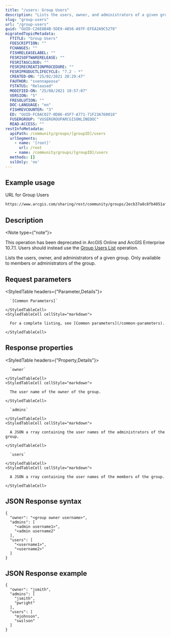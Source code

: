 ```yaml
---
title: "/users: Group Users"
description: "Lists the users, owner, and administrators of a given group."
slug: "group-users"
url: "/group-users"
guid: "GUID-C26E8B4B-5DE9-4856-A97F-EFEA2A9C5278"
migratedTopicMetadata:
  FTITLE: "Group Users"
  FDESCRIPTION: ""
  FCHANGES: ""
  FISHRELEASELABEL: ""
  FESRISOFTWARERELEASE: ""
  FESRITAGCLOUD: ""
  FESRIRECREATIONPROCEDURE: ""
  FESRIPRODUCTLIFECYCLE: "7.2 - *"
  CREATED-ON: "25/02/2021 20:29:47"
  FAUTHOR: "svennapoosa"
  FSTATUS: "Released"
  MODIFIED-ON: "25/08/2021 10:57:07"
  VERSION: "5"
  FRESOLUTION: ""
  DOC-LANGUAGE: "en"
  FISHREVCOUNTER: "3"
  ED: "GUID-FC0AC027-0D86-45F7-A771-71F23A760018"
  FUSERGROUP: "VUSERGROUPARCGISONLINEDOC"
  READ-ACCESS: ""
restInfoMetadata:
  apiPath: /community/groups/[groupID]/users
  urlSegments:
    - name: '[root]'
      url: /root
    - name: /community/groups/[groupID]/users
  methods: []
  sslOnly: 'no'
---
```


## Example usage

URL for Group Users

```markdown
https://www.arcgis.com/sharing/rest/community/groups/2ecb37a8c8fb4051af9c086c25503bb0/users
```

## Description

<Note type={"note"}>

This operation has been deprecated in ArcGIS Online and ArcGIS Enterprise 10.7.1. Users should instead use the [Group Users List](/group-users-list) operation.

</Note>

Lists the users, owner, and administrators of a given group. Only available to members or administrators of the group. 

## Request parameters 

<StyledTable headers={"Parameter,Details"}>
  <StyledTableRow>
    <StyledTableCell cellStyle="markdown">

      `[Common Parameters]` 

    </StyledTableCell>
    <StyledTableCell cellStyle="markdown">

      For a complete listing, see [Common parameters](/common-parameters).

    </StyledTableCell>
  </StyledTableRow>
</StyledTable>

## Response properties

<StyledTable headers={"Property,Details"}>
  <StyledTableRow>
    <StyledTableCell cellStyle="markdown">

      `owner` 

    </StyledTableCell>
    <StyledTableCell cellStyle="markdown">

      The user name of the owner of the group.

    </StyledTableCell>
  </StyledTableRow>
  <StyledTableRow>
    <StyledTableCell cellStyle="markdown">

      `admins` 

    </StyledTableCell>
    <StyledTableCell cellStyle="markdown">

      A JSON a rray containing the user names of the administrators of the group.

    </StyledTableCell>
  </StyledTableRow>
  <StyledTableRow>
    <StyledTableCell cellStyle="markdown">

      `users` 

    </StyledTableCell>
    <StyledTableCell cellStyle="markdown">

      A JSON a rray containing the user names of the members of the group.

    </StyledTableCell>
  </StyledTableRow>
</StyledTable>

## JSON Response syntax

```other
{
  "owner": "<group owner username>",
  "admins": [
    "<admin username1>",
    "<admin username2"
  ],
  "users": [
    "<username1>",
    "<username2>"
  ]
}          
``` 

## JSON Response example

```other
{
  "owner": "jsmith",
  "admins": [
    "jsmith",
    "pwright"
  ],
  "users": [
    "mjohnson",
    "swilson"
  ]
}          
```

 
